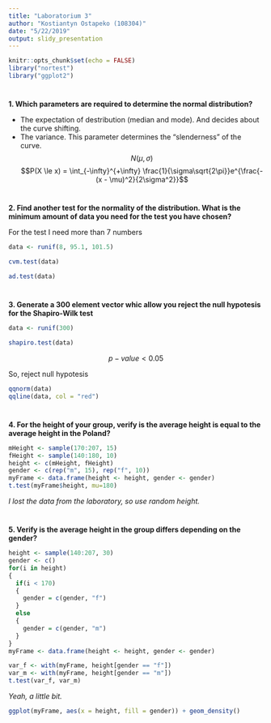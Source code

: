 ---
title: "Laboratorium 3"
author: "Kostiantyn Ostapeko (108304)"
date: "5/22/2019"
output: slidy_presentation
---

```{r setup, include=FALSE}
knitr::opts_chunk$set(echo = FALSE)
library("nortest")
library("ggplot2")
```
#
<p><b>1. Which parameters are required to determine the normal distribution?</b></p>
  - The expectation of destribution (median and mode). And decides about the curve shifting.
  - The variance. This parameter determines the "slenderness" of the curve.
  $$N(\mu, \sigma)$$
  $$P(X \le x) = \int_{-\infty}^{+\infty} \frac{1}{\sigma\sqrt{2\pi}}e^{\frac{-(x - \mu)^2}{2\sigma^2}}$$
<p></p>

#
<p><b>2. Find another test for the normality of the distribution. What is the minimum amount of data you need for the test you have chosen?
</b></p>
<p>For the test I need more than 7 numbers</p>
```{r echo = TRUE}
data <- runif(8, 95.1, 101.5)
```

```{r echo = TRUE}
cvm.test(data)
```

```{r echo = TRUE}
ad.test(data)
```

#
<p><b>3. Generate a 300 element vector whic allow you reject the null hypotesis for the Shapiro-Wilk test</b></p>
```{r echo = TRUE}
data <- runif(300)
```
```{r echo = TRUE}
shapiro.test(data)
```
<p>$$p - value < 0.05$$</p>
<p>So, reject null hypotesis</p>
```{r echo = FALSE}
qqnorm(data)
qqline(data, col = "red")
```


#
<p><b>4. For the height of your group, verify is the average height is equal to the average height in the Poland?</b></p>
```{r echo = FALSE}
mHeight <- sample(170:207, 15)
fHeight <- sample(140:180, 10)
height <- c(mHeight, fHeight)
gender <- c(rep("m", 15), rep("f", 10))
myFrame <- data.frame(height <- height, gender <- gender)
t.test(myFrame$height, mu=180)

```
<p><i>I lost the data from the laboratory, so use random height.</i></p>

#
<p><b>5. Verify is the average height in the group differs depending on the gender?</b></p>
```{r echo = FALSE}
height <- sample(140:207, 30)
gender <- c()
for(i in height)
{
  if(i < 170)
  {
    gender = c(gender, "f")
  }
  else
  {
    gender = c(gender, "m")
  }
}
myFrame <- data.frame(height <- height, gender <- gender)
```
```{r echo = TRUE}
var_f <- with(myFrame, height[gender == "f"])
var_m <- with(myFrame, height[gender == "m"])
t.test(var_f, var_m)
```
<p><i>Yeah, a little bit.</i></p>
```{r echo = FALSE}
ggplot(myFrame, aes(x = height, fill = gender)) + geom_density()
```

